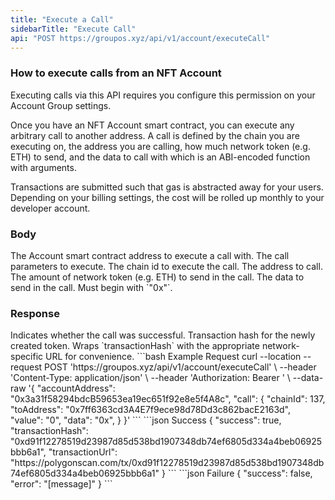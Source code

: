 ```yaml
---
title: "Execute a Call"
sidebarTitle: "Execute Call"
api: "POST https://groupos.xyz/api/v1/account/executeCall"
---
```


### How to execute calls from an NFT Account

<Info>
  Executing calls via this API requires you configure this permission on your
  Account Group settings.
</Info>

Once you have an NFT Account smart contract, you can execute any arbitrary call to another address.
A call is defined by the chain you are executing on, the address you are calling, how much network token (e.g. ETH) to send,
and the data to call with which is an ABI-encoded function with arguments.

Transactions are submitted such that gas is abstracted away for your users.
Depending on your billing settings, the cost will be rolled up monthly to your developer account.

### Body

<ParamField body="accountAddress" type="string" required>
  The Account smart contract address to execute a call with.
</ParamField>

<ParamField body="call" type="Call" required>
  The call parameters to execute.
  <Expandable title="Call">
    <ParamField body="chainId" type="number" required>
      The chain id to execute the call.
    </ParamField>
    <ParamField body="toAddress" type="string" required>
      The address to call.
    </ParamField>
    <ParamField body="value" type="string" optional default={"0"}>
      The amount of network token (e.g. ETH) to send in the call.
    </ParamField>
    <ParamField body="data" type="string" optional default={"0x"}>
      The data to send in the call. Must begin with `"0x"`.
    </ParamField>
  </Expandable>
</ParamField>

### Response

<ResponseField name="success" type="boolean">
  Indicates whether the call was successful.
</ResponseField>

<ResponseField name="transactionHash" type="string">
  Transaction hash for the newly created token.
</ResponseField>

<ResponseField name="transactionUrl" type="string">
  Wraps `transactionHash` with the appropriate network-specific URL for
  convenience.
</ResponseField>

<RequestExample>
  ```bash Example Request
  curl --location --request POST 'https://groupos.xyz/api/v1/account/executeCall' \
  --header 'Content-Type: application/json' \
  --header 'Authorization: Bearer <token>' \
  --data-raw '{
      "accountAddress": "0x3a31f58294bdcB59653ea19ec651f92e8e5f4A8c",
      "call": {
        "chainId": 137,
        "toAddress": "0x7ff6363cd3A4E7f9ece98d78Dd3c862bacE2163d",
        "value": "0",
        "data": "0x",
      }
  }'
  ```
</RequestExample>

<ResponseExample>
  ```json Success
  {
    "success": true,
    "transactionHash": "0xd91f12278519d23987d85d538bd1907348db74ef6805d334a4beb06925bbb6a1",
    "transactionUrl": "https://polygonscan.com/tx/0xd91f12278519d23987d85d538bd1907348db74ef6805d334a4beb06925bbb6a1"
}
  ```
  ```json Failure
  {
    "success": false,
    "error": "[message]"
  }
  ```
</ResponseExample>
